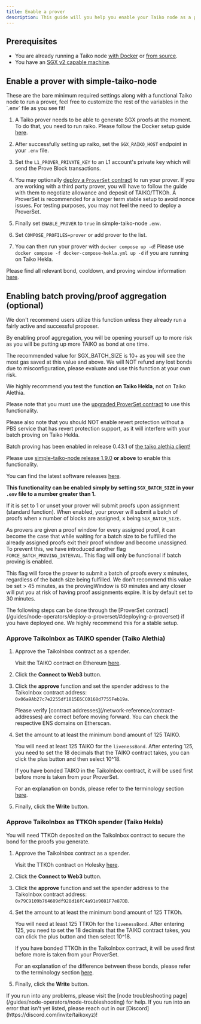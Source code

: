 ```yaml
---
title: Enable a prover
description: This guide will you help you enable your Taiko node as a prover.
---
```



## Prerequisites

- You are already running a Taiko node [with Docker](/guides/node-operators/run-a-taiko-alethia-node-with-docker) or [from source](/guides/node-operators/build-a-taiko-alethia-node-from-source).
- You have an [SGX v2 capable machine](https://github.com/ayeks/SGX-hardware#hardware-with-sgx2-support).

## Enable a prover with simple-taiko-node

<Aside>
These are the bare minimum required settings along with a functional Taiko node to run a prover, feel free to customize the rest of the variables in the `.env` file as you see fit!
</Aside>

<Steps>

1. A Taiko prover needs to be able to generate SGX proofs at the moment. To do that, you need to run raiko. Please follow the Docker setup guide [here](https://github.com/taikoxyz/raiko/blob/main/docs/README_Docker_and_RA.md).

2. After successfully setting up raiko, set the `SGX_RAIKO_HOST` endpoint in your `.env` file.

3. Set the `L1_PROVER_PRIVATE_KEY` to an L1 account's private key which will send the Prove Block transactions.

4. You may optionally [deploy a `ProverSet` contract](/guides/node-operators/deploy-a-proverset) to run your prover. If you are working with a third party prover, you will have to follow the guide with them to negotiate allowance and deposit of TAIKO/TTKOh. A ProverSet is recommended for a longer term stable setup to avoid nonce issues. For testing purposes, you may not feel the need to deploy a ProverSet.

5. Finally set `ENABLE_PROVER` to `true` in simple-taiko-node `.env`.

6. Set `COMPOSE_PROFILES=prover` or add prover to the list.

7. You can then run your prover with `docker compose up -d`! Please use `docker compose -f docker-compose-hekla.yml up -d` if you are running on Taiko Hekla.

</Steps>

Please find all relevant bond, cooldown, and proving window information [here](/network-reference/network-configuration/#cooldown-window-proving-window-and-bonds).

## Enabling batch proving/proof aggregation (optional)

<Aside type="danger">
We don't recommend users utilize this function unless they already run a fairly active and successful proposer.

By enabling proof aggregation, you will be opening yourself up to more risk as you will be putting up more TAIKO as bond at one time.

The recommended value for SGX_BATCH_SIZE is 10+ as you will see the most gas saved at this value and above. We will NOT refund any lost bonds due to misconfiguration, please evaluate and use this function at your own risk.

We highly recommend you test the function **on Taiko Hekla**, not on Taiko Alethia.

Please note that you must use the [upgraded ProverSet contract](https://github.com/taikoxyz/taiko-mono/blob/taiko-alethia-protocol-v2.3.0/packages/protocol/contracts/layer1/provers/ProverSet.sol) to use this functionality.

Please also note that you should NOT enable revert protection without a PBS service that has revert protection support, as it will interfere with your batch proving on Taiko Hekla.
</Aside>

Batch proving has been enabled in release 0.43.1 of [the taiko alethia client!](https://github.com/taikoxyz/taiko-mono/releases/tag/taiko-alethia-client-v0.43.1)

Please use [simple-taiko-node release 1.9.0](https://github.com/taikoxyz/simple-taiko-node/releases/tag/v1.9.0) **or above** to enable this functionality.

You can find the latest software releases [here](/network-reference/software-releases).

**This functionality can be enabled simply by setting `SGX_BATCH_SIZE` in your `.env` file to a number greater than 1.**

If it is set to 1 or unset your prover will submit proofs upon assignment (standard function).
When enabled, your prover will submit a batch of proofs when x number of blocks are assigned, x being `SGX_BATCH_SIZE`.

As provers are given a proof window for every assigned proof, it can become the case that while waiting for a batch size to be fulfilled the already assigned proofs exit their proof window and become unassigned.
To prevent this, we have introduced another flag `FORCE_BATCH_PROVING_INTERVAL`. This flag will only be functional if batch proving is enabled.

This flag will force the prover to submit a batch of proofs every x minutes, regardless of the batch size being fulfilled. We don't recommend this value be set > 45 minutes, as the provingWindow is 60 minutes and any closer will put you at risk of having proof assignments expire. It is by default set to 30 minutes.

<Aside>
The following steps can be done through the [ProverSet contract](/guides/node-operators/deploy-a-proverset/#deploying-a-proverset) if you have deployed one. We highly recommend this for a stable setup.
</Aside>

### Approve TaikoInbox as TAIKO spender (Taiko Alethia)

<Steps>

1. Approve the TaikoInbox contract as a spender.

   Visit the TAIKO contract on Ethereum [here](https://etherscan.io/address/0x10dea67478c5f8c5e2d90e5e9b26dbe60c54d800#writeProxyContract).

2. Click the **Connect to Web3** button.

3. Click the **approve** function and set the spender address to the TaikoInbox contract address: `0x06a9Ab27c7e2255df1815E6CC0168d7755Feb19a`.

   <Aside>
      Please verify [contract addresses](/network-reference/contract-addresses) are correct before moving forward. You can check the respective ENS domains on Etherscan.
   </Aside>

4. Set the amount to at least the minimum bond amount of 125 TAIKO.

   You will need at least 125 TAIKO for the `livenessBond`. After entering 125, you need to set the 18 decimals that the TAIKO contract takes, you can click the plus button and then select 10^18.

   If you have bonded TAIKO in the TaikoInbox contract, it will be used first before more is taken from your ProverSet.

   For an explanation on bonds, please refer to the terminology section [here](/resources/terminology).

5. Finally, click the **Write** button.

</Steps>

### Approve TaikoInbox as TTKOh spender (Taiko Hekla)

You will need TTKOh deposited on the TaikoInbox contract to secure the bond for the proofs you generate.

<Steps>

1. Approve the TaikoInbox contract as a spender.

   Visit the TTKOh contract on Holesky [here](https://holesky.etherscan.io/address/0x6490E12d480549D333499236fF2Ba6676C296011#writeProxyContract).

2. Click the **Connect to Web3** button.

3. Click the **approve** function and set the spender address to the TaikoInbox contract address: `0x79C9109b764609df928d16fC4a91e9081F7e87DB`.

4. Set the amount to at least the minimum bond amount of 125 TTKOh.

   You will need at least 125 TTKOh for the `livenessBond`. After entering 125, you need to set the 18 decimals that the TAIKO contract takes, you can click the plus button and then select 10^18.

   If you have bonded TTKOh in the TaikoInbox contract, it will be used first before more is taken from your ProverSet.

   For an explanation of the difference between these bonds, please refer to the terminology section [here](/resources/terminology).

5. Finally, click the **Write** button.

</Steps>

<Card title="Troubleshooting" icon="error">
    If you run into any problems, please visit the [node troubleshooting page](/guides/node-operators/node-troubleshooting) for help.
    If you run into an error that isn't yet listed, please reach out in our [Discord](https://discord.com/invite/taikoxyz)!
</Card>
